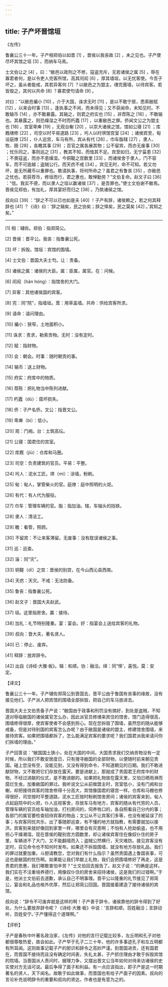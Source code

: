 ```yaml
---
---
---
```

title: 子产坏晋馆垣
---




《左传》

鲁襄公三十一年。子产相郑伯以如晋 [1] ，晋侯以我丧故 [2] ，未之见也。子产使尽坏其馆之垣 [3] ，而纳车马焉。

士文伯让之 [4] ，曰：“敝邑以政刑之不修，寇盗充斥，无若诸侯之属 [5] ，辱在寡君者何，是以令吏人完客所馆，高其闬闳 [6] ，厚其墙垣，以无忧客使。今吾子坏之，虽从者能戒，其若异客何 [7] ？以敝邑之为盟主，缮完葺墙，以待宾客。若皆毁之，其何以共命 [8] ？寡君使匄请命 [9] 。

对曰：“以敝邑褊小 [10] ，介于大国，诛求无时 [11] ，是以不敢宁居，悉索敝赋 [12] ，以来会时事 [13] 。逢执事之不闲，而未得见；又不获闻命，未知见时。不敢输币 [14] ，亦不敢暴露。其输之，则君之府实也 [15] ，非荐陈之 [16] ，不敢输也。其暴露之，则恐燥湿之不时而朽蠹 [17] ，以重敝邑之罪。侨闻文公之为盟主也 [18] ，宫室卑庳 [19] ，无观台榭 [20] ，以崇大诸侯之馆，馆如公寝 [21] ；库厩缮修 [22] ，司空以时平易道路 [23] ，圬人以时塓馆宫室 [24] ；诸侯宾至，甸设庭燎 [25] ，仆人巡宫，车马有所，宾从有代 [26] ，巾车脂辖 [27] ，隶人、牧、圉 [28] ，各瞻其事 [29] ；百官之属各展其物；公不留宾，而亦无废事 [30] ；忧乐同之，事则巡之 [31] ，教其不知，而恤其不足。宾至如归，无宁菑患 [32] ；不畏寇盗，而亦不患燥湿。今铜鞮之宫数里 [33] ，而诸侯舍于隶人，门不容车，而不可逾越；盗贼公行。而天疠不戒 [34] 。宾见无时，命不可知。若又勿坏，是无所藏币以重罪也。敢请执事，将何所命之？虽君之有鲁丧 [35] ，亦敝邑之忧也。若获荐币，修垣而行，君之惠也，敢惮勤劳？”文伯复命。赵文子曰 [36] ：“信。我实不德，而以隶人之垣以赢诸侯 [37] ，是吾罪也。”使士文伯谢不敏焉。晋侯见郑伯，有加礼，厚其宴好而归之 [38] 。乃筑诸侯之馆。

叔向曰 [39] ：“辞之不可以已也如是夫 [40] ！子产有辞，诸侯赖之，若之何其释辞也 [41] ？《诗》曰：‘辞之辑矣，民之协矣；辞之怿矣，民之莫矣 [42] 。’其知之矣。”



* * *



[1] 相：辅佐。郑伯：指郑简公。

[2] 晋侯：晋平公。我丧：指鲁襄公死。

[3] 坏：拆毁。馆垣：宾馆的围墙。

[4] 士文伯：晋国大夫士匄。让：责备。

[5] 诸侯之属：诸侯的大臣。属：臣属，属官。在：问候。

[6] 闬闳（hán hóng）：指馆舍的大门。

[7] 异客：其他诸侯国的宾客。

[8] 完：同“院”，指墙垣。茸：用草盖墙。共命：供给宾客所求。

[9] 请命：请问理由。

[10] 褊小：狭窄，土地面积小。

[11] 诛求：责求，勒索贡物。无时：没有定时。

[12] 赋：指财物。

[13] 会：朝会。时事：随时朝贡的事。

[14] 输币：送上财物。

[15] 府实：府库中的物质。

[16] 荐陈：把礼物当中陈列进献。

[17] 朽蠹（dù）：腐坏损失。

[18] 侨：子产名侨。文公：指晋文公。

[19] 卑庳（bì）：低小。

[20] 观：门阙。台：土筑高坛。

[21] 公寝：国君住的宫室。

[22] 库厩（jiù）：仓库和马圈。

[23] 司空：负责建筑的官员。平易：平整。

[24] 圬人：泥水工匠。塓（mì）：涂墙，粉刷。

[25] 甸：甸人，掌管柴火的官。庭燎：庭中照明的火炬。

[26] 有代：有人代为服役。

[27] 巾车：管理车辆的官。脂：指加油。辖，车轴头的挡铁。

[28] 隶人：清洁工。

[29] 瞻：看管，照顾。

[30] 不留宾：不让来客滞留。无废事：没有耽误诸侯之事。

[31] 巡：巡查。

[32] 淄：同“灾”。

[33] 铜鞮（dī）之宫：晋侯的别宫，在今山西沁县西南。

[34] 天疠：天灾。不戒：无法防备。

[35] 鲁丧：指鲁襄公死。

[36] 赵文子：晋国大夫赵武。

[37] 垣。这里指房舍。赢：接待。

[38] 加礼：礼节特别隆重。宴：宴会。好：指宴会上送给宾客的礼物。

[39] 叔向：晋大夫，著名贤人。

[40] 已：停止、废弃。

[41] 释辞：放弃辞令。

[42] 出自《诗经·大雅·板》。辑：和顺。协：融洽。绎：同“怿’，喜悦。莫：安定。

【译文】

鲁襄公三十一年。子产辅佐郑简公到晋国去，晋平公由于鲁国有丧事的缘故，没有接见他们。子产派人把宾馆的围墙全部拆毁，把自己的车马放进去。

晋国大夫士文伯责备子产说：“敝国由于政事和刑罚没有搞好，到处是盗贼，不知道对辱临敝国的诸侯属官怎么办，因此派官员修缮来宾住的馆舍，馆门造得很高，围墙修得很厚，使宾客使者不会感到担心。现在您拆毁了围墙，虽然您的随从能够戒备，但是对待别国的宾客怎么办呢？由于敝国是诸侯的盟主，修建馆舍围墙，来接待宾客。如果把围墙都拆了，怎么能满足宾客的要求呢？我们国君派我来请问你们拆墙的理由。”

子产回答说：“敝国国土狭小，处在大国的中间，大国责求我们交纳贡物没有一定时候，所以我们不敢安居度日，只有搜寻敝国的全部财物，以便随时前来朝见贵国。碰上您没有空，没能见到，又没有得到命令，不知道朝见的日期。我们不敢进献财物，又不敢把它们存放在露天。要是进献上，那就成了贵国君王府库中的财物，不经过进献的仪式，是不敢进献的。如果把礼物放在露天里，又怕日晒雨淋而腐烂生虫，加重敝国的罪过。我听说文公从前做盟主时，宫室低小，没有门阙和台榭，却把接待宾客的馆舍修得十分高大，宾馆像国君的寝宫一样。仓库和马棚也修得很好，司空按时平整道路，泥水工匠按时粉刷馆舍房间；诸侯的宾客来到，甸人点起庭院中的火把，仆人巡视客舍，存放车马有地方，宾客的随从有代劳的人员，管理车辆的官员给车轴加油，打扫房间的，伺养牲口的，各自照看自己分内的事；各部门的属官要检查招待宾客的物品；文公从不让宾客们多等，也没有被延误了的事；与宾客同忧共乐，出了事随即巡查，有不懂的地方就指教，有需要就加以接济。宾客到来就好像回到家里一样，哪里会有灾患啊；不怕有人抢劫偷盗，也不用担心干燥潮湿。现在晋侯的鞮别宫方圆数里，却让诸侯宾客住在像奴仆住的房子里，车辆进不了大门，又不能翻墙而入；盗贼公然横行，天灾难防。接见宾客没有定时，召见命令也不知何时发布。如果还不拆毁围墙，就没有地方存放礼品，我们的罪过就要加重。斗胆请教您，您对我们有什么指示？虽然贵国遇上鲁国丧事，可这也是敝国的忧伤啊。如果能让我们早献上礼物，我们会把围墙修好了再走，这是贵君的恩惠，我们哪敢害怕辛劳？”士文伯回去报告了。赵文子说：“的确是这样。我们实在不注重培养德行，用像奴仆住的房舍来招待诸侯，这是我们的过错啊。”于是，他派士文伯前去道歉，承认自己不明事理。晋平公以隆重的礼节接见了郑简公，宴会和礼品也格外优厚，然后让郑简公回国。晋国接着建造了接待诸侯的宾馆。

叔向说：“辞令不可废弃就是这样的啊！子产善于辞令，诸侯靠他的辞令得到了好处，为什么要放弃辞令呢？《诗经·大雅·板》中说：‘言辞和顺，百姓融洽；言辞动听，百姓安宁。’子产懂得这个道理啊。”

【评析】

子产是春秋中叶著名政治家，《左传》对他的言行记载比较多，左丘明和孔子对他都很尊敬热爱，故会如此。子产早于孔子二三十年，他的许多事迹孔子和左丘明都有所耳闻。这则故事记载子产的胆识和辞令之高妙严谨。到晋国进贡，还有国君在，而晋国不接待而且没有确定时间表，失礼太甚，子产抓住理由才敢于拆毁宾馆的院墙。当晋国派人责问时，据理力争，又摆出晋文公当年如何对待来访诸侯的史实使对方无话可说。最后争得了面子和利益。有一点应该指出，即子产是这一时期著名的贤人，天下闻名。故敢于如此做事，而晋国也有给子产面子的因素。叔向的言论补充说明辞令的重要和叔向的贤达，作者也是有意为之的。
